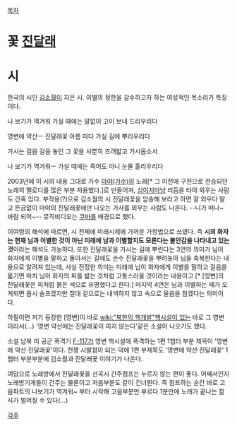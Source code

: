 [[목차]]
= 꽃 [[진달래]] =
= 시 =
한국의 시인 [[김소월]]이 지은 시.
이별의 정한을 감수하고자 하는 여성적인 목소리가 특징이다.

나 보기가 역겨워
가실 때에는
말없이 고이 보내 드리우리다

영변에 약산ㅡ
진달래꽃
아름 따다 가실 길에 뿌리우리다

가시는 걸음 걸음
놓인 그 꽃을
사뿐히 즈려밟고 가시옵소서

나 보기가 역겨워ㅡ
가실 때에는
죽어도 아니 눈물 흘리우리다

{{{#!html
<object width="420" height="315"><param name="movie" value="http://www.youtube.com/v/t7zPrHkB7Qk?version=3&amp;hl=ko_KR"></param><param name="allowFullScreen" value="true"></param><param name="allowscriptaccess" value="always"></param><embed src="http://www.youtube.com/v/t7zPrHkB7Qk?version=3&amp;hl=ko_KR" type="application/x-shockwave-flash" width="420" height="315" allowscriptaccess="always" allowfullscreen="true"></embed></object>
}}}
2003년에 이 시의 내용 그대로 가수 [[마야(가수)]]의 노래[* 그 이전에 구전으로 전승되던 노래의 멜로디를 많은 부분 차용했다.]로 만들어져, [[십이지]]마냥 리듬을 타야 외우는 사람도 간혹 있다. 부작용(?)으로 김소월의 시 진달래꽃을 암송해 보라고 하면 잘 외우다 말고 뜬금없이 마야의 진달래꽃에만 나오는 가사를 외우는 사람도 나온다. --니가 떠나~ 바람 되어~-- 뮤직비디오는 [[쿠바]]를 배경으로 했다.

이여령의 해석에 따르면, 시 전체에 미래시제에 가까운 가정법으로 쓰였다. 즉 '''시의 화자는 현재 님과 이별한 것이 아닌 미래에 남과 이별할지도 모른다는 불안감을 나타내고 있는 것'''이라는 해석도 가능하다. 또한 진달래꽃을 가시는 길에 뿌린다는 3연의 의미가 님이 화자에게 이별을 말하고 돌아서는 길에도 손수 진달래꽃을 뿌려놓아 님을 축복한다는 내용으로 알려져 있는데, 사실 진정한 의미는 미래에 님이 화자에게 이별을 말하고 걸음을 옯기면 마치 님이 화자의 피를 밟는 것처럼 고통스러울 것이라는 내용이고 [* [영변]의 진달래꽃은 피처럼 붉은 색으로 유명했다고 한다.] 마지막 4연은 님과 이별하는 때가 오게되면 몹시 슬프겠지만 절대 겉으로는 내색하지 않고 속으로 울음을 참겠다는 의미이다. 
 
하필이면 저기 등장한 [영변]이 바로 [[wiki:"북한의 핵개발"핵시설이 있는]] 바로 그 영변이라서(...) '영변 약산에는 진달래꽃이 피지 않는다'같은 소설이 나오기도 했다.

소설 남북 미 공군 폭격기 [[F-117]]가 영변 핵시설에 폭격하는 1편 1챕터 부분 제목이 '영변에 약산 진달래꽃'이다. 전쟁 시발점이 되는 덕에 1편 부제목도 '영변에 약산 진달래꽃' 1챕터 부분부분에 김소월과 진달래꽃 이야기가 나온다.

여담으로 노래방에서 진달래꽃을 선곡시 간주점프는 누르지 않는 편이 좋다. 어째서인지 노래방기계들이 간주는 물론이고 저음부분도 같이 건너뛴다. 즉 점프하는 순간 바로 고음파트의 나보기가 역겨워~ 부터 시작해 고음부분만 부르다 1분만에 노래가 끝나는 참사가 벌어질 수 있다(...)

[[각주]]
